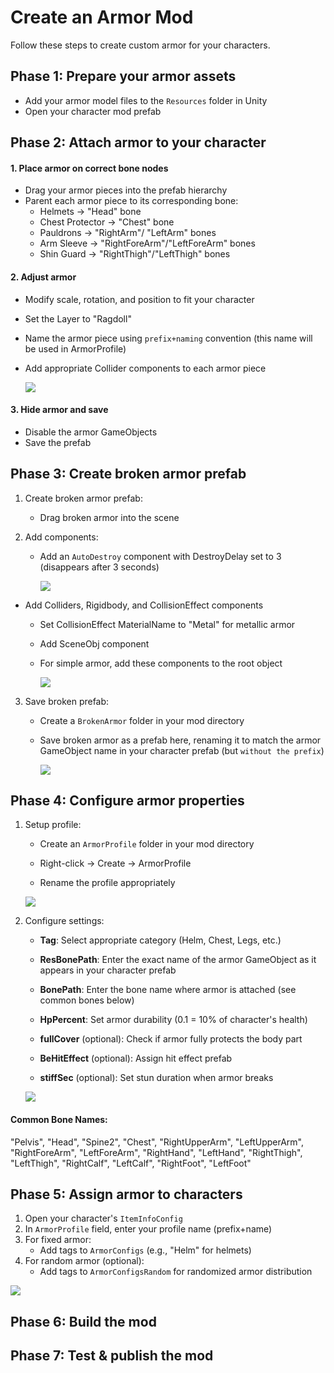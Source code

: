 
# Create an Armor Mod

Follow these steps to create custom armor for your characters.

## Phase 1: Prepare your armor assets

* Add your armor model files to the `Resources` folder in Unity
* Open your character mod prefab

## Phase 2: Attach armor to your character

#### 1. Place armor on correct bone nodes
* Drag your armor pieces into the prefab hierarchy
* Parent each armor piece to its corresponding bone:
  - Helmets → "Head" bone
  - Chest Protector → "Chest" bone
  - Pauldrons → "RightArm"/ "LeftArm" bones
  - Arm Sleeve → "RightForeArm"/"LeftForeArm" bones
  - Shin Guard → "RightThigh"/"LeftThigh" bones

#### 2. Adjust armor
- Modify scale, rotation, and position to fit your character

- Set the Layer to "Ragdoll"

- Name the armor piece using `prefix+naming` convention (this name will be used in ArmorProfile)

- Add appropriate Collider components to each armor piece

  ![](5.create-an-armor-mod/place-armor-on-bone.png)

#### 3. Hide armor and save
* Disable the armor GameObjects
* Save the prefab

## Phase 3: Create broken armor prefab

1. Create broken armor prefab:
   
   - Drag broken armor into the scene
   
2. Add components:
   - Add an `AutoDestroy` component with DestroyDelay set to 3 (disappears after 3 seconds)
   
     ![](5.create-an-armor-mod/add-auto-destroy.png)
   
- Add Colliders, Rigidbody, and CollisionEffect components
  
   - Set CollisionEffect MaterialName to "Metal" for metallic armor
   
   - Add SceneObj component
   
   - For simple armor, add these components to the root object
   
     ![](5.create-an-armor-mod/broke-armor-component.png)
   
3. Save broken prefab:
   - Create a `BrokenArmor` folder in your mod directory
   
   - Save broken armor as a prefab here,  renaming it to match the armor GameObject name in your character prefab (but `without the prefix`)
   
     ![](5.create-an-armor-mod/save-broken-armor-prefab.png)

## Phase 4: Configure armor properties

1. Setup profile:
   - Create an `ArmorProfile` folder in your mod directory
   
   - Right-click → Create → ArmorProfile

   - Rename the profile appropriately
   
   ![](5.create-an-armor-mod/create-armor-profile.png)
   
2. Configure settings:
   - **Tag**: Select appropriate category (Helm, Chest, Legs, etc.)
   
   - **ResBonePath**: Enter the exact name of the armor GameObject as it appears in your character prefab
   
   - **BonePath**: Enter the bone name where armor is attached (see common bones below)
   
   - **HpPercent**: Set armor durability (0.1 = 10% of character's health)
   
   - **fullCover** (optional): Check if armor fully protects the body part
   
   - **BeHitEffect** (optional): Assign hit effect prefab
   
   - **stiffSec** (optional): Set stun duration when armor breaks
   
   ![](5.create-an-armor-mod/fill-armor-profile.png)

#### Common Bone Names:
"Pelvis", "Head", "Spine2", "Chest",
"RightUpperArm", "LeftUpperArm", "RightForeArm", "LeftForeArm",
"RightHand", "LeftHand", "RightThigh", "LeftThigh",
"RightCalf", "LeftCalf", "RightFoot", "LeftFoot"


## Phase 5: Assign armor to characters

1. Open your character's `ItemInfoConfig`
2. In `ArmorProfile` field, enter your profile name (prefix+name)
3. For fixed armor:
   - Add tags to `ArmorConfigs` (e.g., "Helm" for helmets)
4. For random armor (optional):
   - Add tags to `ArmorConfigsRandom` for randomized armor distribution

![](5.create-an-armor-mod/assign-armor-profile.png)

## Phase 6: Build the mod

<ModTutorialFragmentPhaseBuild />

## Phase 7: Test & publish the mod

<ModTutorialFragmentPhaseTest />
